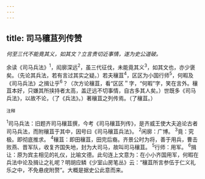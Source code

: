 ```yaml
---
---
---
```

title: 司马穰苴列传赞
---



*何至三代不能竟其义，如其文？立言贵切近事情，遂为史公道破。*

余读《司马兵法》<sup>1</sup>，闳廓深远<sup>2</sup>，虽三代征伐，未能竟其义<sup>3</sup>，如其文也，亦少褒矣。（先论其兵法，若有言过其实之疑。）若夫穰苴<sup>4</sup>，区区为小国行师<sup>5</sup>，何暇及《司马兵法》之揖让乎<sup>6</sup>？（次方论穰苴，看“区区＂字，“何暇”字，笑在言外。穰苴本好，只嫌其所挟持者太高，盖迂远不切事情，自古多其人矣。）世既多《司马兵法》，以故不论，（了《兵法》。）著穰苴之列传焉。（了穰苴。）

<sup>注释</sup>

<sup>1</sup>司马兵法：旧题齐司马穰苴撰，今考《司马穰苴列传》，是齐威王使大夫追论古者司马兵法，而附穰苴于其中，因号曰《司马穰苴兵法》。
<sup>2</sup>闲廓：广博。
<sup>3</sup>竟：究极。即彻底推求。
<sup>4</sup>穰苴：即田穰苴，田完后裔。齐景公时为将，善于用兵，曹击败燕、晋军队，收复齐国失地，封为大司马，故叫司马穰苴。
<sup>5</sup>行师：用军。
<sup>6</sup>揖让：原为宾主相见的礼仪，比喻文德。此句连上文意为：在小小齐国用军，何暇在兵法中论及揖让之礼呢？明胡应鳞《少室山房笔丛》云：“穰苴所言参伍于仁义礼乐之中，不免悬疣附赘”。大概是据史公此意而来。